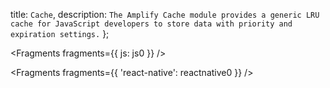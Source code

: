   title: `Cache`,
  description: `The Amplify Cache module provides a generic LRU cache for JavaScript developers to store data with priority and expiration settings.`
};


<Fragments fragments={{ js: js0 }} />


<Fragments fragments={{ 'react-native': reactnative0 }} />
